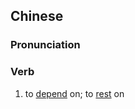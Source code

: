 {{also|有赖}}
==Chinese==
{{zh-forms|s=有赖}}

===Pronunciation===
{{zh-pron
|m=yǒulài
|c=jau5 laai6
|mn=qz,xm:iú-lāi/zz:iú-nāi
|cat=v
}}

===Verb===
{{zh-verb}}

# to [[depend]] on; to [[rest]] on